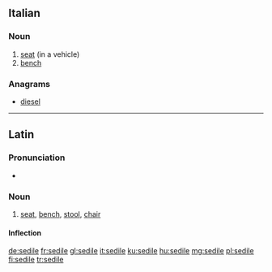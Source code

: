 ==Italian==

===Noun===
{{it-noun|m}}

# [[seat]] (in a vehicle)
# [[bench]]

===Anagrams===
* [[diesel#Italian|diesel]]

----

==Latin==

===Pronunciation===
* {{la-pronunc|sedīle}}

===Noun===
{{la-noun|sedīle||sedilis|n|third}}

# [[seat]], [[bench]], [[stool]], [[chair]]

====Inflection====
{{la-decl-3rd-N-I-pure|sedīle|sedil}}

[[de:sedile]]
[[fr:sedile]]
[[gl:sedile]]
[[it:sedile]]
[[ku:sedile]]
[[hu:sedile]]
[[mg:sedile]]
[[pl:sedile]]
[[fi:sedile]]
[[tr:sedile]]